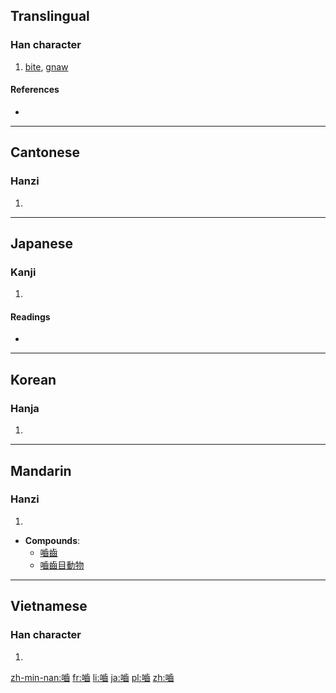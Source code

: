 {{also|啮|齧}}
==Translingual==

===Han character===
{{Han char|rn=30|rad=口|as=15|sn=18|four=6107<sub>2</sub>|canj=口卜一山 (RYMU)|ids=⿰[[口]][[齒]]}}

# [[bite]], [[gnaw]]

====References====
* {{Han ref|kx=0212.410|dkj=04516|dj=0435.240|hdz=10699.140|uh=5699|ud=22169|bh=EFBF|bd=61375}}

----

==Cantonese==

===Hanzi===
{{yue-hanzi|jyut=[[jit6]], [[ngat6]], [[ngit6]]|y=yit6, ngat6, ngit6|sim=啮}}

# {{defn|lang=yue|sort=口15}}

----

==Japanese==

===Kanji===
{{ja-kanji|grade=|rs=口15}}

# {{defn|lang=ja|sort=口15}}

====Readings====
* {{ja-readings|on=[[ごう]] (gō)|kun=[[かじる]] (kajiru), [[かみ]] (kami)}}

----

==Korean==

===Hanja===
{{ko-hanja|hangeul=[[교]]|rv=gyo|mr=kyo}}

# {{defn|lang=ko|sort=口15}}

----

==Mandarin==

===Hanzi===
{{cmn-hanzi|sim=啮|pin=[[niè]] ([[nie4]])|wg=nieh<sup>4</sup>}}

# {{defn|lang=cmn|sort=口15}}

* '''Compounds''':
** [[嚙齒]]
** [[嚙齒目動物]]

----

==Vietnamese==

===Han character===
{{vi-hantu|[[rỉ]]|rs=口15}}

# {{defn|lang=vi|sort=口15}}

[[zh-min-nan:嚙]]
[[fr:嚙]]
[[li:嚙]]
[[ja:嚙]]
[[pl:嚙]]
[[zh:嚙]]
